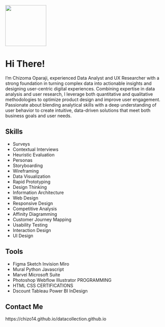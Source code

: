 ![](images/Chizoma%20Oparaji%20B.S%20grad%20pic.jpg){width="129"}

# Hi There!

I'm Chizoma Oparaji, experienced Data Analyst and UX Researcher with a strong foundation in turning complex data into actionable insights and designing user-centric digital experiences. Combining expertise in data analysis and user research, I leverage both quantitative and qualitative methodologies to optimize product design and improve user engagement. Passionate about blending analytical skills with a deep understanding of user behavior to create intuitive, data-driven solutions that meet both business goals and user needs.

## 

## Skills

-   Surveys
-   Contextual Interviews
-   Heuristic Evaluation
-   Personas
-   Storyboarding
-   Wireframing
-   Data Visualization
-   Rapid Prototyping
-   Design Thinking
-   Information Architecture
-   Web Design
-   Responsive Design
-   Competitive Analysis
-   Affinity Diagramming
-   Customer Journey Mapping
-   Usability Testing
-   Interaction Design
-   UI Design

## Tools

-   Figma Sketch Invision Miro
-   Mural Python Javascript
-   Marvel Microsoft Suite
-   Photoshop Webflow Illustrator PROGRAMMING
-   HTML CSS CERTIFICATIONS
-   Dscount Tableau Power BI InDesign

## Contact Me

https://chizo14.github.io/datacollection.github.io
